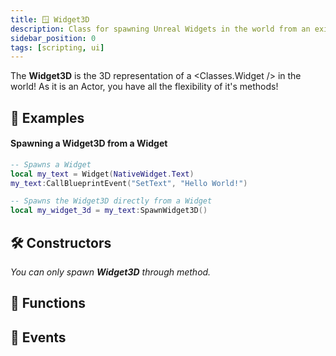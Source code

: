 ```yaml
---
title: 🪟 Widget3D
description: Class for spawning Unreal Widgets in the world from an existing Widget
sidebar_position: 0
tags: [scripting, ui]
---
```



<HeaderDeclaration type="Class" name="Widget3D" image="/img/docs/widget3d.webp" />

The **Widget3D** is the 3D representation of a <Classes.Widget /> in the world! As it is an Actor, you have all the flexibility of it's methods!


## 🎒 Examples

#### Spawning a Widget3D from a Widget

```lua title="Client/Index.lua" showLineNumbers
-- Spawns a Widget
local my_text = Widget(NativeWidget.Text)
my_text:CallBlueprintEvent("SetText", "Hello World!")

-- Spawns the Widget3D directly from a Widget
local my_widget_3d = my_text:SpawnWidget3D()
```


## 🛠 Constructors

*You can only spawn **Widget3D** through <MethodReference type="Class" class_name="Widget" method="SpawnWidget3D" show_class_name /> method.*


## 🦠 Functions

<FunctionsDeclaration type="Class" name="Widget3D" />


## 🚀 Events

<EventsDeclaration type="Class" name="Widget3D" />
